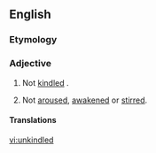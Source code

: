 ==English==

===Etymology===
{{prefix|un|kindled|lang=en}}

===Adjective===
{{en-adj|-}}

# Not [[kindled]] {{gloss|lit, or set alight}}.
# {{context|by extension|lang=en}} Not [[aroused]], [[awakened]] or [[stirred]].

====Translations====
{{trans-top|not kindled}}
{{trans-mid}}
{{trans-bottom}}

{{trans-top|not aroused, awakened or stirred}}
{{trans-mid}}
{{trans-bottom}}

[[vi:unkindled]]